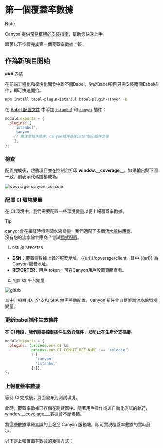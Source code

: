 
# 第一個覆蓋率數據

> [!NOTE]
>
> Canyon 提供[常見框架的安裝指南](/docs/installation/getting-started)，幫助您快速上手。

跟著以下步驟完成第一個覆蓋率數據上報：

## 作為新項目開始

<Steps>
  ### 安裝

在前端工程化和模塊化開發中離不開Babel，對於Babel項目只需安裝兩個Babel插件，即可快速開始。

```sh npm2yarn
npm install babel-plugin-istanbul babel-plugin-canyon -D
```

在 [Babel 配置文件](https://babeljs.io/docs/config-files#configuration-file-types) 中添加 [`istanbul`](https://www.npmjs.com/package/babel-plugin-istanbul) 和 [`canyon`](https://www.npmjs.com/package/babel-plugin-canyon) 插件：

  ```js filename="babel.config.js" {3,4} copy
  module.exports = {
    plugins: [
      'istanbul',
      'canyon'
      // 需注意插件順序，canyon插件應在istanbul插件之後
      ],
  };
  ```

### 檢查

配置完成後，啟動項目並在控制台打印 **window.\_\_coverage\_\_**。如果輸出與下圖一致，則表示代碼插樁成功。

![coverage-canyon-console](https://cdn.jsdelivr.net/gh/canyon-project/assets/docs/static/docs/getting-started/first-coverage/coverage-canyon-console.png)

### 配置 CI 環境變量

在 CI 環境中，我們需要配置一些環境變量以便上報覆蓋率數據。

> [!TIP]
>
> canyon會在編譯時偵測流水線變量，我們適配了多個[流水線供應商](/docs/reference/provider)。<br/>
> 沒有您的流水線供應商？嘗試[顯式配置](/docs/ecosystem/babel-plugin-canyon#配置)。


1. `DSN` 和 `REPORTER`

- **DSN**：覆蓋率數據上報的服務地址，\{\{url\}\}/coverage/client，其中 \{\{url\}\} 為 Canyon 服務地址。
- **REPORTER**：用戶 token，可在Canyon用戶設置頁面查看。

2. 配置 CI 平台變量

![gitlab](https://cdn.jsdelivr.net/gh/canyon-project/assets/docs/static/docs/getting-started/first-coverage/gitlab-var-config.png)

<Callout type="info" emoji="ℹ️">
  其中，項目 ID、分支和 SHA 無需手動配置，Canyon 插件會自動偵測流水線環境變量。
</Callout>

  ### 更新babel插件生效條件

  __在 CI 階段，我們需要控制插件生效的條件，以防止在生產分支插樁。__

  ```js {2,3} copy
  module.exports = {
    plugins: (process.env.CI &&
              process.env.CI_COMMIT_REF_NAME !== 'release')
              ? [
                'canyon',
                'istanbul'
              ]:[],
  };
  ```

  ### 上報覆蓋率數據

  等待 CI 完成後，頁面發布到測試環境。

  此時，覆蓋率數據已存儲在瀏覽器中。隨著用戶操作或UI自動化測試的執行，window.__coverage___數據會不斷累積。

  將這些數據準確無誤的上報至 Canyon 服務端，即可實現覆蓋率數據的實時展示。


  以下是上報覆蓋率數據的幾種方式：

  <Cards>
  <Cards.Card
    title="UI 自動化測試"
    href="/docs/end-to-end-testing/playwright"
  />
  <Cards.Card
    title="手動測試"
    href="/docs/ecosystem/canyon-extension"
  />
</Cards>
</Steps>
